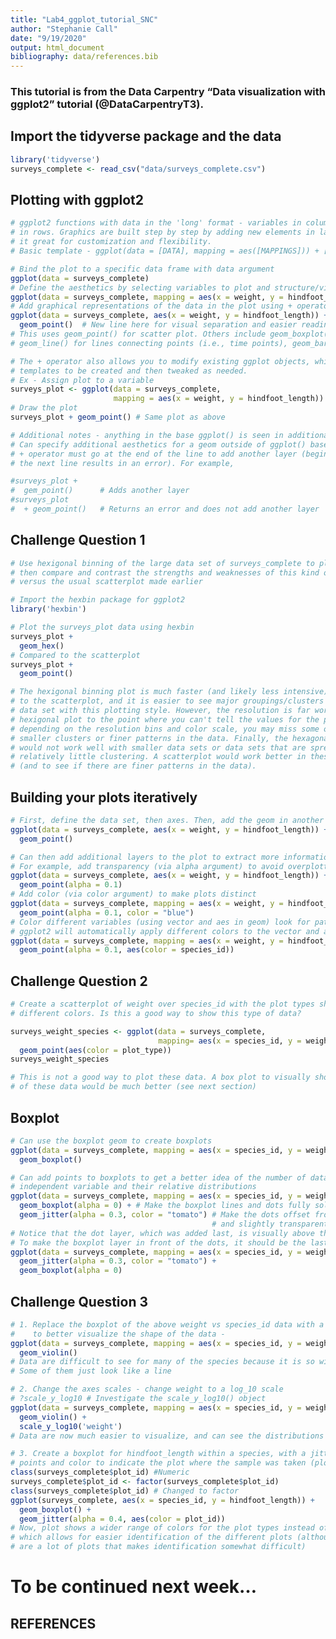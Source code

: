 ```yaml
---
title: "Lab4_ggplot_tutorial_SNC"
author: "Stephanie Call"
date: "9/19/2020"
output: html_document
bibliography: data/references.bib
---
```


### This tutorial is from the Data Carpentry "Data visualization with ggplot2" tutorial (@DataCarpentryT3).

## Import the tidyverse package and the data

```r
library('tidyverse')
surveys_complete <- read_csv("data/surveys_complete.csv")
```

## Plotting with ggplot2

```r
# ggplot2 functions with data in the 'long' format - variables in columns and observations
# in rows. Graphics are built step by step by adding new elements in layers, making 
# it great for customization and flexibility. 
# Basic template - ggplot(data = [DATA], mapping = aes([MAPPINGS])) + [GEOM_FUNC]()

# Bind the plot to a specific data frame with data argument 
ggplot(data = surveys_complete)
# Define the aesthetics by selecting variables to plot and structure/visuals
ggplot(data = surveys_complete, mapping = aes(x = weight, y = hindfoot_length)) # empty plot
# Add graphical representations of the data in the plot using + operator
ggplot(data = surveys_complete, aes(x = weight, y = hindfoot_length)) +
  geom_point()  # New line here for visual separation and easier reading. Now plot has data
# This uses geom_point() for scatter plot. Others include geom_boxplot() for boxplots, 
# geom_line() for lines connecting points (i.e., time points), geom_bar() for bar graphs, and more

# The + operator also allows you to modify existing ggplot objects, which allows for
# templates to be created and then tweaked as needed.
# Ex - Assign plot to a variable 
surveys_plot <- ggplot(data = surveys_complete,
                       mapping = aes(x = weight, y = hindfoot_length))
# Draw the plot
surveys_plot + geom_point() # Same plot as above

# Additional notes - anything in the base ggplot() is seen in additional layers
# Can specify additional aesthetics for a geom outside of ggplot() base
# + operator must go at the end of the line to add another layer (beginning of
# the next line results in an error). For example, 

#surveys_plot +
#  gem_point()      # Adds another layer
#surveys_plot
#  + geom_point()   # Returns an error and does not add another layer
```

## Challenge Question 1

```r
# Use hexigonal binning of the large data set of surveys_complete to plot the data,
# then compare and contrast the strengths and weaknesses of this kind of bin plot 
# versus the usual scatterplot made earlier

# Import the hexbin package for ggplot2
library('hexbin')

# Plot the surveys_plot data using hexbin
surveys_plot +
  geom_hex()
# Compared to the scatterplot 
surveys_plot +
  geom_point()

# The hexigonal binning plot is much faster (and likely less intensive) to make compared
# to the scatterplot, and it is easier to see major groupings/clusters in the large 
# data set with this plotting style. However, the resolution is far worse in the 
# hexigonal plot to the point where you can't tell the values for the points. Additionally,
# depending on the resolution bins and color scale, you may miss some of the relatively 
# smaller clusters or finer patterns in the data. Finally, the hexagonal binning style 
# would not work well with smaller data sets or data sets that are spread apart with 
# relatively little clustering. A scatterplot would work better in these situations 
# (and to see if there are finer patterns in the data).
```

## Building your plots iteratively
```r
# First, define the data set, then axes. Then, add the geom in another layer -
ggplot(data = surveys_complete, aes(x = weight, y = hindfoot_length)) +
  geom_point()

# Can then add additional layers to the plot to extract more information
# For example, add transparency (via alpha argument) to avoid overplotting
ggplot(data = surveys_complete, aes(x = weight, y = hindfoot_length)) +
  geom_point(alpha = 0.1)
# Add color (via color argument) to make plots distinct
ggplot(data = surveys_complete, mapping = aes(x = weight, y = hindfoot_length)) +
  geom_point(alpha = 0.1, color = "blue")
# Color different variables (using vector and aes in geom) look for patterns in the data
# ggplot2 will automatically apply different colors to the vector and add a legend
ggplot(data = surveys_complete, mapping = aes(x = weight, y = hindfoot_length)) +
  geom_point(alpha = 0.1, aes(color = species_id))
```

## Challenge Question 2

```r
# Create a scatterplot of weight over species_id with the plot types showing in 
# different colors. Is this a good way to show this type of data?

surveys_weight_species <- ggplot(data = surveys_complete,
                                 mapping= aes(x = species_id, y = weight)) +
  geom_point(aes(color = plot_type))
surveys_weight_species

# This is not a good way to plot these data. A box plot to visually show the distribution
# of these data would be much better (see next section)
```

## Boxplot

```r
# Can use the boxplot geom to create boxplots 
ggplot(data = surveys_complete, mapping = aes(x = species_id, y = weight)) +
  geom_boxplot()

# Can add points to boxplots to get a better idea of the number of data points per 
# independent variable and their relative distributions
ggplot(data = surveys_complete, mapping = aes(x = species_id, y = weight)) +
  geom_boxplot(alpha = 0) + # Make the boxplot lines and dots fully solid 
  geom_jitter(alpha = 0.3, color = "tomato") # Make the dots offset from each other
                                             # and slightly transparent
# Notice that the dot layer, which was added last, is visually above the boxplot layer
# To make the boxplot layer in front of the dots, it should be the last geom line -
ggplot(data = surveys_complete, mapping = aes(x = species_id, y = weight)) +
  geom_jitter(alpha = 0.3, color = "tomato") +
  geom_boxplot(alpha = 0)
```

## Challenge Question 3

```r
# 1. Replace the boxplot of the above weight vs species_id data with a violin plot
#    to better visualize the shape of the data -
ggplot(data = surveys_complete, mapping = aes(x = species_id, y = weight)) +
  geom_violin()
# Data are difficult to see for many of the species because it is so widely distributed
# Some of them just look like a line

# 2. Change the axes scales - change weight to a log_10 scale
# ?scale_y_log10 # Investigate the scale_y_log10() object
ggplot(data = surveys_complete, mapping = aes(x = species_id, y = weight)) +
  geom_violin() +
  scale_y_log10('weight')
# Data are now much easier to visualize, and can see the distributions much more easily

# 3. Create a boxplot for hindfoot_length within a species, with a jitter layer of data
# points and color to indicate the plot where the sample was taken (plot_id)
class(surveys_complete$plot_id) #Numeric
surveys_complete$plot_id <- factor(surveys_complete$plot_id)
class(surveys_complete$plot_id) # Changed to factor
ggplot(surveys_complete, aes(x = species_id, y = hindfoot_length)) +
  geom_boxplot() +
  geom_jitter(alpha = 0.4, aes(color = plot_id))
# Now, plot shows a wider range of colors for the plot types instead of a gradiant,
# which allows for easier identification of the different plots (although there 
# are a lot of plots that makes identification somewhat difficult)
```

# To be continued next week...

## REFERENCES